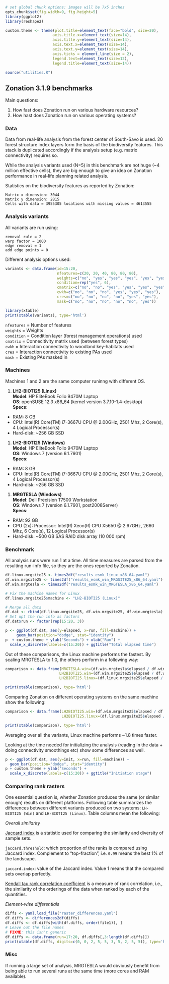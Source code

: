 ```r
# set global chunk options: images will be 7x5 inches
opts_chunk$set(fig.width=9, fig.height=5)
library(ggplot2)
library(reshape2)

custom.theme <- theme(plot.title=element_text(face="bold", size=20),
                     axis.title.x=element_text(size=14),
                     axis.title.y=element_text(size=14),
                     axis.text.x=element_text(size=14),
                     axis.text.y=element_text(size=14),
                     axis.ticks = element_line(size = 2),
                     legend.text=element_text(size=12),
                     legend.title=element_text(size=14))

source("utilities.R")

```
## Zonation 3.1.9 benchmarks

Main questions:

1. How fast does Zonation run on various hardware resources?
1. How hast does Zonation run on various operating systems?

### Data

Data from real-life analysis from the forest center of South-Savo is used. 20 
forest structure index layers form the basis of the biodiversity features. This
stack is duplicated accordingly if the analysis setup (e.g. matrix connectivity)
requires so.

While the analysis variants used (N=5) in this benchmark are not huge 
(~4 million effective cells), they are big enough to give an idea on Zonation 
performance in real-life planning related analysis.

Statistics on the biodiversity features as reported by Zonation:

    Matrix x dimension: 3044  
    Matrix y dimension: 2815  
    Cells with data = 3955305 locations with missing values = 4613555  

### Analysis variants

All variants are run using:

    removal rule = 2  
    warp factor = 1000  
    edge removal = 1  
    add edge points = 0   

Different analysis options used:

```r

variants <- data.frame(id=15:20,
                       nfeatures=c(20, 20, 40, 80, 80, 80),
                       weights=c("no", "yes", "yes", "yes", "yes", "yes"),
                       condition=rep("yes", 6),
                       cmatrix=c("no", "no", "yes", "yes", "yes", "yes"),
                       cwkh=c("no", "no", "no", "yes", "yes", "yes"),
                       cres=c("no", "no", "no", "no", "yes", "yes"),
                       mask=c("no", "no", "no", "no", "no", "yes"))

library(xtable)
print(xtable(variants), type='html')

``` 

`nfeatures` = Number of features  
`weights` = Weights  
`condition` = Condition layer (forest management operations) used  
`cmatrix` = Connecitivity matrix used (between forest types)  
`cwkh` = Interaction connectivity to woodland key-habitats used  
`cres` = Interaction connectivity to existing PAs used  
`mask` = Existing PAs masked in  

### Machines

Machines 1 and 2 are the same computer runinng with different OS.

1. **LH2-BIOTI25 (Linux)**  
**Model**: HP EliteBook Folio 9470M Laptop  
**OS**: openSUSE 12.3 x86_64 (kernel version 3.7.10-1.4-desktop)  
**Specs**:
  * RAM: 8 GB
  * CPU: Intel(R) Core(TM) i7-3667U CPU @ 2.00GHz, 2501 Mhz, 2 Core(s), 4 Logical Processor(s)
  * Hard-disk: ~256 GB SSD
  
1. **LH2-BIOTI25 (Windows)**  
**Model**: HP EliteBook Folio 9470M Laptop  
**OS**:  Windows 7 (version 6.1.7601)  
**Specs**:
  * RAM: 8 GB
  * CPU: Intel(R) Core(TM) i7-3667U CPU @ 2.00GHz, 2501 Mhz, 2 Core(s), 4 Logical Processor(s)  
  * Hard-disk: ~256 GB SSD  
  
1. **MRGTESLA (Windows)**  
**Model**: Dell Precision T7500 Workstation  
**OS**:  Windows 7 (version 6.1.7601, post2008Server)  
**Specs**:
  * RAM: 92 GB
  * CPU (2x): Processor: Intel(R) Xeon(R) CPU X5650  @ 2.67GHz, 2660 Mhz, 6 Core(s), 12 Logical Processor(s)
  * Hard-disk: ~500 GB SAS RAID disk array (10 000 rpm)

### Benchmark

All analysis runs were run 1 at a time. All time measures are parsed from the
resulting run-info file, so they are the ones reported by Zonation.

```r

df.linux.mrgsite25 <- times2df("results_esmk_linux_x86_64.yaml")
df.win.mrgsite25 <- times2df("results_esmk_win_MRGSITE25_x86_64.yaml")
df.win.mrgtesla <- times2df("results_esmk_win_MRGTESLA_x86_64.yaml")

# Fix the machine names for Linux
df.linux.mrgsite25$machine <- "LH2-BIOTI25 (Linux)"

# Merge all data
df.dat <- rbind(df.linux.mrgsite25, df.win.mrgsite25, df.win.mrgtesla)
# Set upt the run info as factors
df.dat$run <- factor(rep(15:20, 3))
```


```r

p <- ggplot(df.dat, aes(y=elapsed, x=run, fill=machine)) + 
     geom_bar(position="dodge", stat="identity")
p  + custom.theme + ylab("Seconds") + xlab("Run") +
  scale_x_discrete(labels=c(15:20)) + ggtitle("Total elapsed time")

```
Out of these comparisons, the Linux machine performs the fastest. By scaling 
MRGTESLA to 1.0, the others perform in a following way:
```r

comparison <- data.frame(MRGTESLA.win=(df.win.mrgtesla$elapsed / df.win.mrgtesla$elapsed), 
                        LH2BIOTI25.win=(df.win.mrgsite25$elapsed / df.win.mrgtesla$elapsed),
                        LH2BIOTI25.linux=(df.linux.mrgsite25$elapsed / df.win.mrgtesla$elapsed))

print(xtable(comparison), type='html')

```
Comparing Zonation on different operating systems on the same machine show the
following:
```r

comparison <- data.frame(LH2BIOTI25.win=(df.win.mrgsite25$elapsed / df.win.mrgsite25$elapsed),
                         LH2BIOTI25.linux=(df.linux.mrgsite25$elapsed / df.win.mrgsite25$elapsed))

print(xtable(comparison), type='html')

```
Averaging over all the variants, Linux machine performs ~1.8 times faster.

Looking at the time needed for initializing the analysis (reading in the data +
doing connectivity smoothings etc) show some differences as well.
```r
p <- ggplot(df.dat, aes(y=init, x=run, fill=machine)) + 
  geom_bar(position="dodge", stat="identity")
p + custom.theme + ylab("Seconds") +
  scale_x_discrete(labels=c(15:20)) + ggtitle("Initiation stage")
```

### Comparing rank rasters

One essential question is, whether Zonation produces the same (or similar 
enough) results on different platforms. Following table summarizes the 
differences between different variants produced on two systems: 
`LH-BIOTI25 (Win)` and `LH-BIOTI25 (Linux)`. Table columns mean the following:

*Overall similarity*  

[Jaccard index](http://en.wikipedia.org/wiki/Jaccard_index)  is a statistic used for comparing the similarity and diversity of sample sets.

`jaccard.threshold`: which proportion of the ranks is compared using Jaccard 
index. Complement to "top-fraction", i.e. `0.99` means the best 1% of the 
landscape.

`jaccard.index`: value of the Jaccard index. Value 1 means that the compared 
sets overlap perfectly.

[Kendall tau rank correlation coefficient](http://en.wikipedia.org/wiki/Kendall_tau_rank_correlation_coefficient) is a measure of rank correlation, i.e., the similarity of
the orderings of the data when ranked by each of the quantities.

*Element-wise differentials*  



```r
diffs <- yaml.load_file("raster_differences.yaml")
df.diffs <- differences2df(diffs)
df.diffs <- df.diffs[with(df.diffs, order(file1)), ]
# Leave out the file names
# FIXME: this isn't generic
df.diffs <- data.frame(run=17:20, df.diffs[,3:length(df.diffs)])
print(xtable(df.diffs, digits=c(0, 0, 2, 5, 5, 3, 5, 2, 5, 5)), type='html')
```

### Misc

If running a large set of analysis, MRGTESLA would obviously benefit from being
able to run several runs at the same time (more cores and RAM available).